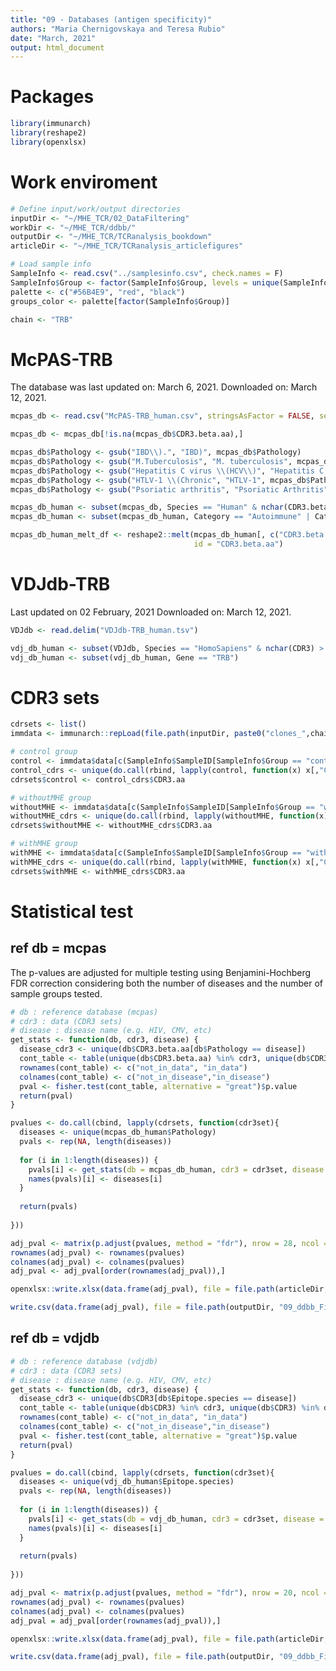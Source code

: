 ---
title: "09 - Databases (antigen specificity)"
authors: "Maria Chernigovskaya and Teresa Rubio"
date: "March, 2021"
output: html_document
---

# Packages
```{r, warning=F, message=FALSE}
library(immunarch)
library(reshape2)
library(openxlsx)
```

# Work enviroment
```{r}
# Define input/work/output directories
inputDir <- "~/MHE_TCR/02_DataFiltering"
workDir <- "~/MHE_TCR/ddbb/"
outputDir <- "~/MHE_TCR/TCRanalysis_bookdown"
articleDir <- "~/MHE_TCR/TCRanalysis_articlefigures"

# Load sample info
SampleInfo <- read.csv("../samplesinfo.csv", check.names = F)
SampleInfo$Group <- factor(SampleInfo$Group, levels = unique(SampleInfo$Group))
palette <- c("#56B4E9", "red", "black")
groups_color <- palette[factor(SampleInfo$Group)]

chain <- "TRB"
```

# McPAS-TRB
The database was last updated on: March 6, 2021.
Downloaded on: March 12, 2021.
```{r}
mcpas_db <- read.csv("McPAS-TRB_human.csv", stringsAsFactor = FALSE, sep = ",")

mcpas_db <- mcpas_db[!is.na(mcpas_db$CDR3.beta.aa),]

mcpas_db$Pathology <- gsub("IBD\\).", "IBD)", mcpas_db$Pathology)
mcpas_db$Pathology <- gsub("M.Tuberculosis", "M. tuberculosis", mcpas_db$Pathology)
mcpas_db$Pathology <- gsub("Hepatitis C virus \\(HCV\\)", "Hepatitis C virus", mcpas_db$Pathology)
mcpas_db$Pathology <- gsub("HTLV-1 \\(Chronic", "HTLV-1", mcpas_db$Pathology)
mcpas_db$Pathology <- gsub("Psoriatic arthritis", "Psoriatic Arthritis", mcpas_db$Pathology)

mcpas_db_human <- subset(mcpas_db, Species == "Human" & nchar(CDR3.beta.aa) > 4)
mcpas_db_human <- subset(mcpas_db_human, Category == "Autoimmune" | Category == "Pathogens")

mcpas_db_human_melt_df <- reshape2::melt(mcpas_db_human[, c("CDR3.beta.aa", "Category", "Pathology")], 
                                         id = "CDR3.beta.aa")
```

# VDJdb-TRB
Last updated on 02 February, 2021
Downloaded on: March 12, 2021.
```{r}
VDJdb <- read.delim("VDJdb-TRB_human.tsv")

vdj_db_human <- subset(VDJdb, Species == "HomoSapiens" & nchar(CDR3) > 4)
vdj_db_human <- subset(vdj_db_human, Gene == "TRB")
```

# CDR3 sets
```{r}
cdrsets <- list()
immdata <- immunarch::repLoad(file.path(inputDir, paste0("clones_",chain,"_filtered")))

# control group
control <- immdata$data[c(SampleInfo$SampleID[SampleInfo$Group == "control"])]
control_cdrs <- unique(do.call(rbind, lapply(control, function(x) x[,"CDR3.aa",drop=F])))
cdrsets$control <- control_cdrs$CDR3.aa

# withoutMHE group
withoutMHE <- immdata$data[c(SampleInfo$SampleID[SampleInfo$Group == "withoutMHE"])]
withoutMHE_cdrs <- unique(do.call(rbind, lapply(withoutMHE, function(x) x[,"CDR3.aa",drop=F])))
cdrsets$withoutMHE <- withoutMHE_cdrs$CDR3.aa

# withMHE group
withMHE <- immdata$data[c(SampleInfo$SampleID[SampleInfo$Group == "withMHE"])]
withMHE_cdrs <- unique(do.call(rbind, lapply(withMHE, function(x) x[,"CDR3.aa",drop=F])))
cdrsets$withMHE <- withMHE_cdrs$CDR3.aa
```


# Statistical test
## ref db = mcpas
The p-values are adjusted for multiple testing using Benjamini-Hochberg FDR correction considering both the number of diseases and the number of sample groups tested.
```{r}
# db : reference database (mcpas)
# cdr3 : data (CDR3 sets)
# disease : disease name (e.g. HIV, CMV, etc)
get_stats <- function(db, cdr3, disease) {
  disease_cdr3 <- unique(db$CDR3.beta.aa[db$Pathology == disease])
  cont_table <- table(unique(db$CDR3.beta.aa) %in% cdr3, unique(db$CDR3.beta.aa) %in% disease_cdr3)
  rownames(cont_table) <- c("not_in_data", "in_data")
  colnames(cont_table) <- c("not_in_disease","in_disease")
  pval <- fisher.test(cont_table, alternative = "great")$p.value
  return(pval)
}

pvalues <- do.call(cbind, lapply(cdrsets, function(cdr3set){
  diseases <- unique(mcpas_db_human$Pathology)
  pvals <- rep(NA, length(diseases))
  
  for (i in 1:length(diseases)) {
    pvals[i] <- get_stats(db = mcpas_db_human, cdr3 = cdr3set, disease = diseases[i])
    names(pvals)[i] <- diseases[i]
  }
  
  return(pvals)
  
}))

adj_pval <- matrix(p.adjust(pvalues, method = "fdr"), nrow = 28, ncol = 3)
rownames(adj_pval) <- rownames(pvalues)
colnames(adj_pval) <- colnames(pvalues)
adj_pval <- adj_pval[order(rownames(adj_pval)),]

openxlsx::write.xlsx(data.frame(adj_pval), file = file.path(articleDir, "Supplementary Table 2.xlsx"), rowNames = T)

write.csv(data.frame(adj_pval), file = file.path(outputDir, "09_ddbb_Fisher_mcpasTRB.csv"), row.names = T)
```


## ref db = vdjdb
```{r}
# db : reference database (vdjdb)
# cdr3 : data (CDR3 sets)
# disease : disease name (e.g. HIV, CMV, etc)
get_stats <- function(db, cdr3, disease) {
  disease_cdr3 <- unique(db$CDR3[db$Epitope.species == disease])
  cont_table <- table(unique(db$CDR3) %in% cdr3, unique(db$CDR3) %in% disease_cdr3)
  rownames(cont_table) <- c("not_in_data", "in_data")
  colnames(cont_table) <- c("not_in_disease","in_disease")
  pval <- fisher.test(cont_table, alternative = "great")$p.value
  return(pval)
}

pvalues = do.call(cbind, lapply(cdrsets, function(cdr3set){
  diseases <- unique(vdj_db_human$Epitope.species)
  pvals <- rep(NA, length(diseases))
  
  for (i in 1:length(diseases)) {
    pvals[i] <- get_stats(db = vdj_db_human, cdr3 = cdr3set, disease = diseases[i])
    names(pvals)[i] <- diseases[i]
  }
  
  return(pvals)
  
}))

adj_pval <- matrix(p.adjust(pvalues, method = "fdr"), nrow = 20, ncol = 3)
rownames(adj_pval) <- rownames(pvalues)
colnames(adj_pval) <- colnames(pvalues)
adj_pval = adj_pval[order(rownames(adj_pval)),]

openxlsx::write.xlsx(data.frame(adj_pval), file = file.path(articleDir, "Supplementary Table 3.xlsx"), rowNames = T)

write.csv(data.frame(adj_pval), file = file.path(outputDir, "09_ddbb_Fisher_vdjdbTRB.csv"), row.names = T)
```

